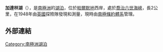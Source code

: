 {{coord|71|24|S|67|35|W|source:GNIS|display=title}}

'''加達林湖'''（{{lang-en|Gadarene Lake}}），是[[南極洲|南極洲]]的[[湖泊|湖泊]]，位於[[帕爾默地|帕爾默地]]西岸，處於[[喬治六世海峽|喬治六世海峽]]，長2公里，在1948年由[[英國|英國]]探險隊發現和測量，現時由[[南極條約體系|南極條約體系]]管理。

==外部連結==
{{cite gnis | type = antarid | id = 5415| name = Gadarene Lake | accessdate = 2012-04-14}}

{{Antarctica-geo-stub}}
[[Category:南極洲湖泊|Category:南極洲湖泊]]